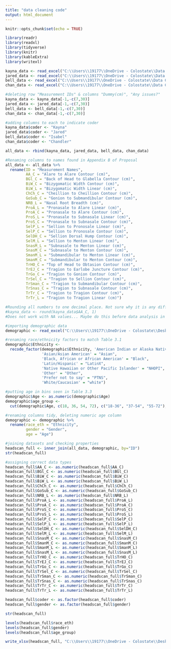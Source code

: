 ```yaml
---
title: "data cleaning code"
output: html_document
---
```


```r
knitr::opts_chunk$set(echo = TRUE)
```

```r
library(readr)
library(readxl)
library(tidyverse)
library(knitr)
library(kableExtra)
library(writexl)
```

```r
kayna_data <- read_excel("C:\\Users\\19177\\OneDrive - Colostate\\Data Collection Team Files\\Measurement data\\Collection data\\Kayna data.xlsx")
jared_data <- read_excel("C:\\Users\\19177\\OneDrive - Colostate\\Data Collection Team Files\\Measurement data\\Collection data\\Jared data.xlsx")
bell_data <- read_excel("C:\\Users\\19177\\OneDrive - Colostate\\Data Collection Team Files\\Measurement data\\Collection data\\Isabel data.xlsx")
chan_data <- read_excel("C:\\Users\\19177\\OneDrive - Colostate\\Data Collection Team Files\\Measurement data\\Collection data\\Chandler data.xlsx")
```


```r
#deleting row "Measurement IDs" & columns "Dummy(cm)", "Any issues?"
kayna_data <- kayna_data[-1,-c(7,30)]
jared_data <- jared_data[-1,-c(7,30)]
bell_data <- bell_data[-1,-c(7,30)]
chan_data <- chan_data[-1,-c(7,30)]
```

```r
#adding columns to each to indicate coder
kayna_data$coder <- "Kayna"
jared_data$coder <- "Jared"
bell_data$coder <- "Isabel"
chan_data$coder <- "Chandler"

```

```r
all_data <- rbind(kayna_data, jared_data, bell_data, chan_data)
```

```r
#Renaming columns to names found in Appendix B of Proposal
all_data <- all_data %>% 
  rename(ID = "Measurement Names",
         AA_C = "Alare to Alare Contour (cm)",
         BGl_C = "Back of Head to Glabella Contour (cm)",
         BiW_C = "Bizygomatic Width Contour (cm)",
         BiW_L = "Bizygomatic Width Linear (cm)",
         ChCh_C = "Cheillion to Cheillion Contour (cm)",
         GoSub_C = "Gonion to Submandibular Contour (cm)",
         NRB_L = "Nasal Root Breadth (cm)",
         ProA_L = "Pronasale to Alare Linear (cm)",
         ProA_C = "Pronasale to Alare Contour (cm)",
         ProS_L = "Pronasale to Subnasale Linear (cm)",
         ProS_C = "Pronasale to Subnasale Contour (cm)",
         SelP_L = "Sellion to Pronosale Linear (cm)",
         SelP_C = "Sellion to Pronosale Contour (cm)",
         SelDH_C = "Sellion Dorsal Hump Contour (cm)",
         SelM_L = "Sellion to Menton Linear (cm)",
         SnasM_L = "Subnasale to Menton Linear (cm)",
         SnasM_C = "Subnasale to Menton Contour (cm)",
         SmanM_L = "Submandibular to Menton Linear (cm)",
         SmanM_C = "Submandibular to Menton Contour (cm)",
         TrHO_C = "Top of Head to Obtasion Contour (cm)",
         TrEJ_C = "Tragion to Earlobe Juncture Contour (cm)",
         TrGo_C = "Tragion to Gonion Contour (cm)",
         TrSel_C = "Tragion to Sellion Contour (cm)",
         TrSman_C = "Tragion to Submandibular Contour (cm)",
         TrSnas_C = "Tragion to Subnasale Contour (cm)",
         TrTr_C = "Tragion to Tragion Contour (cm)",
         TrTr_L = "Tragion to Tragion Linear (cm)")
```


```r
#Rounding all numbers to one decimal place. Not sure why it is any different... only one decimal place in excel!
#kayna_data <- round(kayna_data$AA_C, 1)
#Does not work with NA values... Maybe do this before data analysis in each step?
```

```r
#importing demographic data
demographic <- read_excel("C:\\Users\\19177\\OneDrive - Colostate\\Desktop\\Dissertation\\headscan_dissertation\\abbrv_headscan_demo.xlsx")
```

```r
#renaming race/ethnicity factors to match Table 3.1
demographic$Ethnicity <- 
  recode_factor(demographic$Ethnicity, 'American Indian or Alaska Native'= "AIAN",
                'Asian/Asian American' = "Asian",
                'Black, African or African American' = "Black",
                'Latin/Hispanic' = "LatinX",
                'Native Hawaiian or Other Pacific Islander' = "NHOPI",
                'Other' = "Other",
                'Prefer not to say' = "PTNS",
                'White/Caucasian' = "white")
```

```r
#putting age in bins seen in Table 3.3
demographic$Age <- as.numeric(demographic$Age)
demographic$age_group <-
  cut(demographic$Age, c(18, 36, 54, 72), c("18-36", "37-54", "55-72"), include.lowest=TRUE)
```

```r
#renaming columns tidy, deleting numeric age column
demographic <- demographic %>% 
  rename(race_eth = "Ethnicity",
         gender = "Gender",
         age = "Age")
```

```r
#joining datasets and checking properties
headscan_full <- inner_join(all_data, demographic, by="ID")
str(headscan_full)
```

```r
#assigning correct data types
headscan_full$AA_C <- as.numeric(headscan_full$AA_C)
headscan_full$BGl_C <- as.numeric(headscan_full$BGl_C)
headscan_full$BiW_C <- as.numeric(headscan_full$BiW_C)
headscan_full$BiW_L <- as.numeric(headscan_full$BiW_L)
headscan_full$ChCh_C <- as.numeric(headscan_full$ChCh_C)
headscan_full$GoSub_C <- as.numeric(headscan_full$GoSub_C)
headscan_full$NRB_L <- as.numeric(headscan_full$NRB_L)
headscan_full$ProA_L <- as.numeric(headscan_full$ProA_L)
headscan_full$ProA_C <- as.numeric(headscan_full$ProA_C)
headscan_full$ProS_C <- as.numeric(headscan_full$ProS_C)
headscan_full$ProS_L <- as.numeric(headscan_full$ProS_L)
headscan_full$SelP_C <- as.numeric(headscan_full$SelP_C)
headscan_full$SelP_L <- as.numeric(headscan_full$SelP_L)
headscan_full$SelDH_C <- as.numeric(headscan_full$SelDH_C)
headscan_full$SelM_L <- as.numeric(headscan_full$SelM_L)
headscan_full$SnasM_C <- as.numeric(headscan_full$SnasM_C)
headscan_full$SmanM_C <- as.numeric(headscan_full$SmanM_C)
headscan_full$SmanM_L <- as.numeric(headscan_full$SmanM_L)
headscan_full$SnasM_L <- as.numeric(headscan_full$SnasM_L)
headscan_full$TrHO_C <- as.numeric(headscan_full$TrHO_C)
headscan_full$TrEJ_C <- as.numeric(headscan_full$TrEJ_C)
headscan_full$TrGo_C <- as.numeric(headscan_full$TrGo_C)
headscan_full$TrSel_C <- as.numeric(headscan_full$TrSel_C)
headscan_full$TrSman_C <- as.numeric(headscan_full$TrSman_C)
headscan_full$TrSnas_C <- as.numeric(headscan_full$TrSnas_C)
headscan_full$TrTr_C <- as.numeric(headscan_full$TrTr_C)
headscan_full$TrTr_L <- as.numeric(headscan_full$TrTr_L)

headscan_full$coder <- as.factor(headscan_full$coder)
headscan_full$gender <- as.factor(headscan_full$gender)
```
```r
str(headscan_full)
```

```r
levels(headscan_full$race_eth)
levels(headscan_full$gender)
levels(headscan_full$age_group)
```

```r
write_xlsx(headscan_full, "C:\\Users\\19177\\OneDrive - Colostate\\Desktop\\Dissertation\\headscan_dissertation\\headscan_full.xlsx")
```

